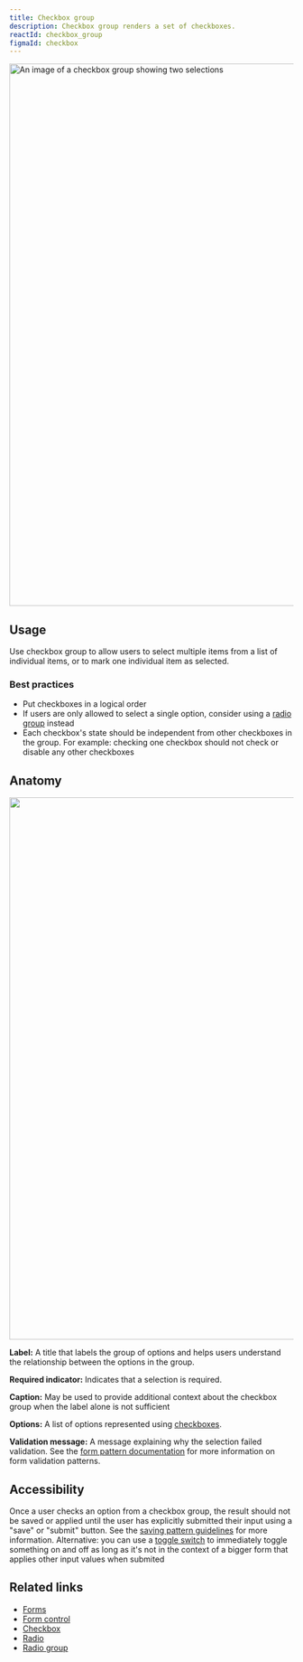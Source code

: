 ```yaml
---
title: Checkbox group
description: Checkbox group renders a set of checkboxes.
reactId: checkbox_group
figmaId: checkbox
---
```



<img
  width="960"
  alt="An image of a checkbox group showing two selections"
  src="https://user-images.githubusercontent.com/586552/205333350-f767c1ee-61b9-49e8-963d-0fad537749e9.png"
/>

## Usage

Use checkbox group to allow users to select multiple items from a list of individual items, or to mark one individual item as selected.

### Best practices

- Put checkboxes in a logical order
- If users are only allowed to select a single option, consider using a [radio group](/components/radio-group) instead
- Each checkbox's state should be independent from other checkboxes in the group. For example: checking one checkbox should not check or disable any other checkboxes

## Anatomy

<img
  width="960"
  role="presentation"
  src="https://user-images.githubusercontent.com/2313998/224140255-57987086-f2b3-47be-9ee7-99af26ea6846.png"
/>

**Label:** A title that labels the group of options and helps users understand the relationship between the options in the group.

**Required indicator:** Indicates that a selection is required.

**Caption:** May be used to provide additional context about the checkbox group when the label alone is not sufficient

**Options:** A list of options represented using [checkboxes](/components/checkbox).

**Validation message:** A message explaining why the selection failed validation. See the [form pattern documentation](../ui-patterns/forms#validation) for more information on form validation patterns.

## Accessibility

Once a user checks an option from a checkbox group, the result should not be saved or applied until the user has explicitly submitted their input using a "save" or "submit" button. See the [saving pattern guidelines](../ui-patterns/saving) for more information.
Alternative: you can use a [toggle switch](/components/toggle-switch) to immediately toggle something on and off as long as it's not in the context of a bigger form that applies other input values when submited

## Related links

- [Forms](../ui-patterns/forms)
- [Form control](/components/form-control)
- [Checkbox](/components/checkbox)
- [Radio](/components/radio)
- [Radio group](/components/radio-group)
